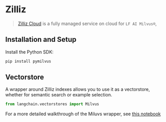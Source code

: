 # Zilliz

>[Zilliz Cloud](https://zilliz.com/doc/quick_start) is a fully managed service on cloud for `LF AI Milvus®`,


## Installation and Setup

Install the Python SDK:
```bash
pip install pymilvus
```

## Vectorstore

A wrapper around Zilliz indexes allows you to use it as a vectorstore,
whether for semantic search or example selection.

```python
from langchain.vectorstores import Milvus
```

For a more detailed walkthrough of the Miluvs wrapper, see [this notebook](/docs/modules/data_connection/vectorstores/integrations/zilliz.html)
